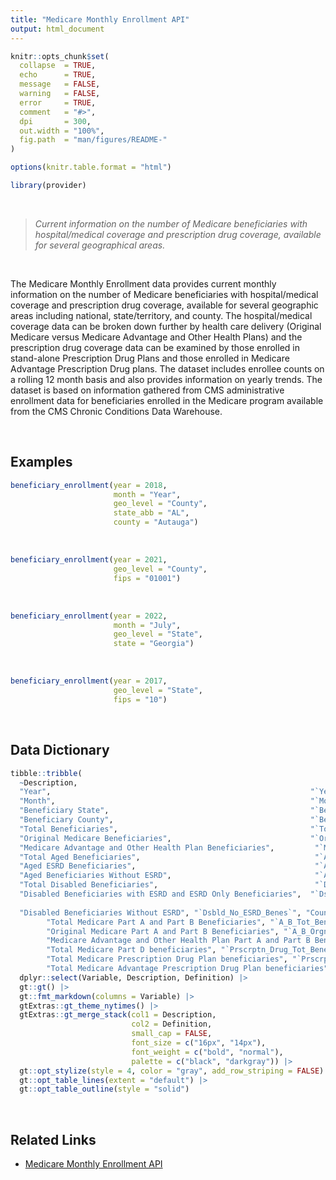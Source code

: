```yaml
---
title: "Medicare Monthly Enrollment API"
output: html_document
---
```


```r
knitr::opts_chunk$set(
  collapse  = TRUE,
  echo      = TRUE, 
  message   = FALSE, 
  warning   = FALSE,
  error     = TRUE,
  comment   = "#>",
  dpi       = 300, 
  out.width = "100%",
  fig.path  = "man/figures/README-"
)

options(knitr.table.format = "html")
```

```r
library(provider)
```

<br>

> *Current information on the number of Medicare beneficiaries with hospital/medical coverage and prescription drug coverage, available for several geographical areas.*

<br>

The Medicare Monthly Enrollment data provides current monthly information on the number of Medicare beneficiaries with hospital/medical coverage and prescription drug coverage, available for several geographic areas including national, state/territory, and county. The hospital/medical coverage data can be broken down further by health care delivery (Original Medicare versus Medicare Advantage and Other Health Plans) and the prescription drug coverage data can be examined by those enrolled in stand-alone Prescription Drug Plans and those enrolled in Medicare Advantage Prescription Drug plans. The dataset includes enrollee counts on a rolling 12 month basis and also provides information on yearly trends. The dataset is based on information gathered from CMS administrative enrollment data for beneficiaries enrolled in the Medicare program available from the CMS Chronic Conditions Data Warehouse.

<br>

## Examples

```r
beneficiary_enrollment(year = 2018,
                       month = "Year",
                       geo_level = "County",
                       state_abb = "AL",
                       county = "Autauga")
```

<br>

```r
beneficiary_enrollment(year = 2021,
                       geo_level = "County",
                       fips = "01001")
```

<br>

```r
beneficiary_enrollment(year = 2022,
                       month = "July",
                       geo_level = "State",
                       state = "Georgia")
```

<br>

```r
beneficiary_enrollment(year = 2017,
                       geo_level = "State",
                       fips = "10")
```

<br>

## Data Dictionary

```r
tibble::tribble(
  ~Description,                                                          ~Variable,         ~Definition,
  "Year",                                                          "`Year`",          "Indicates the calendar year of Medicare enrollment",
  "Month",                                                         "`Month`",           "Indicates the month of Medicare enrollment",
  "Beneficiary State",                                             "`Bene_State`",       "Area of beneficiary residence",
  "Beneficiary County",                                            "`Bene_County`",                    "County of beneficiary residence",
  "Total Beneficiaries",                                           "`Tot_Benes`",                      "Count of all Medicare beneficiaries",
  "Original Medicare Beneficiaries",                               "`Orgnl_Mdcr_Benes`",               "Count of all Original Medicare beneficiaries",
  "Medicare Advantage and Other Health Plan Beneficiaries",         "`MA_and_Oth_Benes`",       "Count of all Medicare Advantage and Other Health Plan beneficiaries",
  "Total Aged Beneficiaries",                                       "`Aged_Tot_Benes`",         "Count of Medicare aged beneficiaries",
  "Aged ESRD Beneficiaries",                                        "`Aged_ESRD_Benes`",        "Count of Medicare aged beneficiaries with End Stage Renal Disease",
  "Aged Beneficiaries Without ESRD",                                "`Aged_No_ESRD_Benes`",     "Count of Medicare aged beneficiaries without End Stage Renal Disease",
  "Total Disabled Beneficiaries",                                   "`Dsbld_Tot_Benes`",               "Count of Medicare disabled beneficiaries",
  "Disabled Beneficiaries with ESRD and ESRD Only Beneficiaries",  "`Dsbld_ESRD_and_ESRD_Only_Benes`", "Count of Medicare disabled beneficiaries with End Stage Renal Disease and beneficiaries with End Stage Renal Disease only",
  
  "Disabled Beneficiaries Without ESRD", "`Dsbld_No_ESRD_Benes`", "Count of Medicare disabled beneficiaries without End Stage Renal Disease",
        "Total Medicare Part A and Part B Beneficiaries", "`A_B_Tot_Benes`", "Count of Medicare beneficiaries enrolled in Hospital Insurance (or Part A) and Supplementary Medical Insurance (or Part B)",
        "Original Medicare Part A and Part B Beneficiaries", "`A_B_Orgnl_Mdcr_Benes`", "Count of Original Medicare beneficiaries enrolled in Hospital Insurance (or Part A) and Supplementary Medical Insurance (or Part B)",
        "Medicare Advantage and Other Health Plan Part A and Part B Beneficiaries", "`A_B_MA_and_Oth_Benes`", "Count of Medicare Advantage and Other Health Plan beneficiaries enrolled in Hospital Insurance (or Part A) and Supplementary Medical Insurance (or Part B)",
        "Total Medicare Part D beneficiaries", "`Prscrptn_Drug_Tot_Benes`", "Count of all Medicare Prescription Drug (or Part D) beneficiaries",
        "Total Medicare Prescription Drug Plan beneficiaries", "`Prscrptn_Drug_PDP_Benes`", "Count of Medicare Prescription Drug (or Part D) beneficiaries enrolled in a Prescription Drug Plan",
        "Total Medicare Advantage Prescription Drug Plan beneficiaries", "`Prscrptn_Drug_MAPD_Benes`", "Count of Medicare Prescription Drug (or Part D) beneficiaries enrolled in a Medicare Advantage Prescription Drug plan") |> 
  dplyr::select(Variable, Description, Definition) |> 
  gt::gt() |> 
  gt::fmt_markdown(columns = Variable) |> 
  gtExtras::gt_theme_nytimes() |> 
  gtExtras::gt_merge_stack(col1 = Description, 
                           col2 = Definition,
                           small_cap = FALSE,
                           font_size = c("16px", "14px"),
                           font_weight = c("bold", "normal"),
                           palette = c("black", "darkgray")) |> 
  gt::opt_stylize(style = 4, color = "gray", add_row_striping = FALSE) |> 
  gt::opt_table_lines(extent = "default") |> 
  gt::opt_table_outline(style = "solid")

```


<br>

## Related Links

   - [Medicare Monthly Enrollment API](https://data.cms.gov/summary-statistics-on-beneficiary-enrollment/medicare-and-medicaid-reports/medicare-monthly-enrollment)
